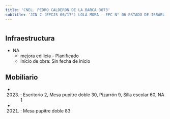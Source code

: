 ```yaml
---
title: 'CNEL. PEDRO CALDERON DE LA BARCA 3073'
subtitle: 'JIN C (EPCJS 06/17°) LOLA MORA - EPC N° 06 ESTADO DE ISRAEL'
---
```


#
## Infraestructura

* NA 
    + mejora edilicia - Planificado 
    + Inicio de obra: Sin fecha de inicio 






## Mobiliario

*  (2023) : Escritorio 2, Mesa pupitre doble 30, Pizarrón 9, Silla escolar 60, NA 1 

*  (2021) : Mesa pupitre doble 83 



